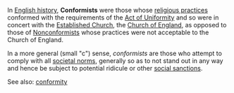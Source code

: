 In [[English history]], '''Conformists''' were those whose [[Religion|religious practices]] conformed with the requirements of the [[Act of Uniformity]] and so were in concert with the [[Established Church]], the [[Church of England]], as opposed to those of [[Nonconformists]] whose practices were not acceptable to the Church of England.

In a more general (small "c") sense, ''conformists'' are those who attempt to comply with all [[Norm|societal norms]], generally so as to not stand out in any way and hence be subject to potential ridicule or other [[Social control|social sanctions]].

See also: [[Conformity (psychology)|conformity]]